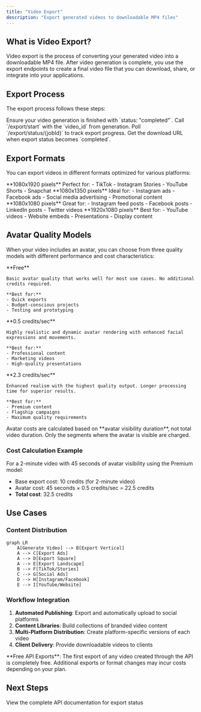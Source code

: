 ```yaml
---
title: "Video Export"
description: "Export generated videos to downloadable MP4 files"
---
```


## What is Video Export?

Video export is the process of converting your generated video into a downloadable MP4 file. After video generation is complete, you use the export endpoints to create a final video file that you can download, share, or integrate into your applications.

## Export Process

The export process follows these steps:

<Steps>
  <Step title="Complete Video Generation">
    Ensure your video generation is finished with `status: "completed"`.
  </Step>
  <Step title="Start Export">
    Call `/export/start` with the `video_id` from generation.
  </Step>
  <Step title="Monitor Progress">
    Poll `/export/status/{jobId}` to track export progress.
  </Step>
  <Step title="Download Video">
    Get the download URL when export status becomes `completed`.
  </Step>
</Steps>

## Export Formats

You can export videos in different formats optimized for various platforms:

<CardGroup cols={2}>
  <Card title="Vertical (9:16)" icon="mobile">
    **1080x1920 pixels**
    Perfect for:
    - TikTok
    - Instagram Stories
    - YouTube Shorts
    - Snapchat
  </Card>
  <Card title="Ads (4:5)" icon="rectangle-vertical">
    **1080x1350 pixels**
    Ideal for:
    - Instagram ads
    - Facebook ads
    - Social media advertising
    - Promotional content
  </Card>
  <Card title="Square (1:1)" icon="square">
    **1080x1080 pixels**
    Great for:
    - Instagram feed posts
    - Facebook posts
    - LinkedIn posts
    - Twitter videos
  </Card>
  <Card title="Landscape (16:9)" icon="desktop">
    **1920x1080 pixels**
    Best for:
    - YouTube videos
    - Website embeds
    - Presentations
    - Display content
  </Card>
</CardGroup>

## Avatar Quality Models

When your video includes an avatar, you can choose from three quality models with different performance and cost characteristics:

<CardGroup cols={3}>
  <Card title="Standard" icon="zap">
    **Free**
    
    Basic avatar quality that works well for most use cases. No additional credits required.
    
    **Best for:**
    - Quick exports
    - Budget-conscious projects
    - Testing and prototyping
  </Card>
  
  <Card title="Premium" icon="gem">
    **0.5 credits/sec**
    
    Highly realistic and dynamic avatar rendering with enhanced facial expressions and movements.
    
    **Best for:**
    - Professional content
    - Marketing videos
    - High-quality presentations
  </Card>
  
  <Card title="Ultra" icon="crown">
    **2.3 credits/sec**
    
    Enhanced realism with the highest quality output. Longer processing time for superior results.
    
    **Best for:**
    - Premium content
    - Flagship campaigns
    - Maximum quality requirements
  </Card>
</CardGroup>

<Note>
Avatar costs are calculated based on **avatar visibility duration**, not total video duration. Only the segments where the avatar is visible are charged.
</Note>

### Cost Calculation Example

For a 2-minute video with 45 seconds of avatar visibility using the Premium model:

- Base export cost: 10 credits (for 2-minute video)
- Avatar cost: 45 seconds × 0.5 credits/sec = 22.5 credits
- **Total cost**: 32.5 credits

## Use Cases

### Content Distribution
```mermaid
graph LR
    A[Generate Video] --> B[Export Vertical]
    A --> C[Export Ads]
    A --> D[Export Square]  
    A --> E[Export Landscape]
    B --> F[TikTok/Stories]
    C --> G[Social Ads]
    D --> H[Instagram/Facebook]
    E --> I[YouTube/Website]
```

### Workflow Integration
1. **Automated Publishing**: Export and automatically upload to social platforms
2. **Content Libraries**: Build collections of branded video content
3. **Multi-Platform Distribution**: Create platform-specific versions of each video
4. **Client Delivery**: Provide downloadable videos to clients

<Tip>
**Free API Exports**: The first export of any video created through the API is completely free. Additional exports or format changes may incur costs depending on your plan.
</Tip>

## Next Steps

<Card title="Export Status API" href="/api-reference/export/status" icon="code">
  View the complete API documentation for export status
</Card>